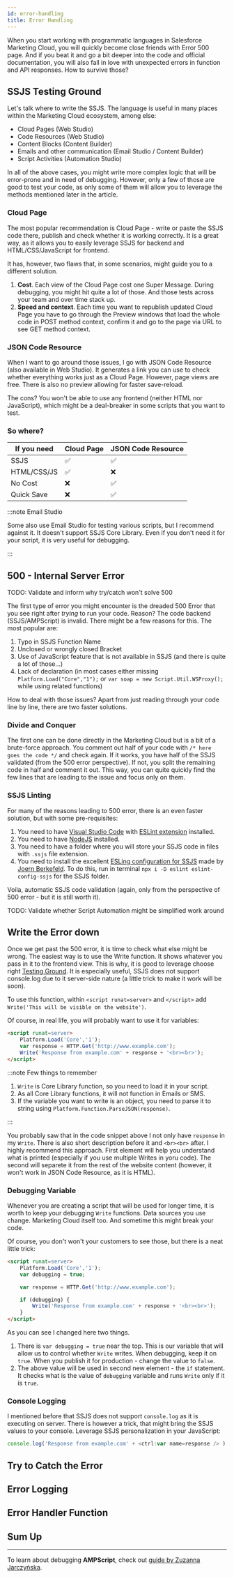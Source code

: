 ```yaml
---
id: error-handling
title: Error Handling
---
```



<LeadText content='To catch, or not to catch, that is debugging.' />

When you start working with programmatic languages in Salesforce Marketing Cloud, you will quickly become close friends with Error 500 page. And if you beat it and go a bit deeper into the code and official documentation, you will also fall in love with unexpected errors in function and API responses. How to survive those?

## SSJS Testing Ground

Let's talk where to write the SSJS. The language is useful in many places within the Marketing Cloud ecosystem, among else:

- Cloud Pages (Web Studio)
- Code Resources (Web Studio)
- Content Blocks (Content Builder)
- Emails and other communication (Email Studio / Content Builder)
- Script Activities (Automation Studio)

In all of the above cases, you might write more complex logic that will be error-prone and in need of debugging. However, only a few of those are good to test your code, as only some of them will allow you to leverage the methods mentioned later in the article.

### Cloud Page

The most popular recommendation is Cloud Page - write or paste the SSJS code there, publish and check whether it is working correctly. It is a great way, as it allows you to easily leverage SSJS for backend and HTML/CSS/JavaScript for frontend.

It has, however, two flaws that, in some scenarios, might guide you to a different solution.

1. **Cost**. Each view of the Cloud Page cost one Super Message. During debugging, you might hit quite a lot of those. And those tests across your team and over time stack up.
2. **Speed and context**. Each time you want to republish updated Cloud Page you have to go through the Preview windows that load the whole code in POST method context, confirm it and go to the page via URL to see GET method context.

### JSON Code Resource

When I want to go around those issues, I go with JSON Code Resource (also available in Web Studio). It generates a link you can use to check whether everything works just as a Cloud Page. However, page views are free. There is also no preview allowing for faster save-reload.

The cons? You won't be able to use any frontend (neither HTML nor JavaScript), which might be a deal-breaker in some scripts that you want to test.

### So where?

If you need | Cloud Page | JSON Code Resource
-- | -- | --
SSJS | ✅ | ✅
HTML/CSS/JS | ✅ | ❌
No Cost |  ❌ | ✅
Quick Save | ❌ | ✅

:::note Email Studio

Some also use Email Studio for testing various scripts, but I recommend against it. It doesn't support SSJS Core Library. Even if you don't need it for your script, it is very useful for debugging.

:::

## 500 - Internal Server Error

TODO: Validate and inform why try/catch won't solve 500

The first type of error you might encounter is the dreaded 500 Error that you see right after *trying* to run your code. Reason? The code backend (SSJS/AMPScript) is invalid. There might be a few reasons for this. The most popular are:

1. Typo in SSJS Function Name
2. Unclosed or wrongly closed Bracket
3. Use of JavaScript feature that is not available in SSJS (and there is quite a lot of those...)
4. Lack of declaration (in most cases either missing `Platform.Load("Core","1");` or `var soap = new Script.Util.WSProxy();` while using related functions)

How to deal with those issues? Apart from just reading through your code line by line, there are two faster solutions.

### Divide and Conquer

The first one can be done directly in the Marketing Cloud but is a bit of a brute-force approach. You comment out half of your code with `/* here goes the code */` and check again. If it works, you have half of the SSJS validated (from the 500 error perspective). If not, you split the remaining code in half and comment it out. This way, you can quite quickly find the few lines that are leading to the issue and focus only on them.

### SSJS Linting

For many of the reasons leading to 500 error, there is an even faster solution, but with some pre-requisites:

1. You need to have [Visual Studio Code](https://code.visualstudio.com/ "Visual Studio Code Website") with [ESLint extension](https://marketplace.visualstudio.com/items?itemName=dbaeumer.vscode-eslint "ESLint in Visual Studio Code Marketplace") installed.
2. You need to have [NodeJS](https://nodejs.org/en/ "NodeJS Website") installed.
3. You need to have a folder where you will store your SSJS code in files with `.ssjs` file extension.
4. You need to install the excellent [ESLing configuration for SSJS](https://github.com/JoernBerkefeld/eslint-config-ssjs "Joern Berkefeld Github Project with Config") made by [Joern Berkefeld](https://www.linkedin.com/in/joernberkefeld/ "Joern Berkefeld LinkedIn"). To do this, run in terminal `npx i -D eslint eslint-config-ssjs` for the SSJS folder.

Voila, automatic SSJS code validation (again, only from the perspective of 500 error - but it is still worth it).

TODO: Validate whether Script Automation might be simplified work around

## Write the Error down

Once we get past the 500 error, it is time to check what else might be wrong. The easiest way is to use the Write function. It shows whatever you pass in it to the frontend view. This is why, it is good to leverage choose right [Testing Ground](#ssjs-testing-ground). It is especially useful, SSJS does not support console.log due to it server-side nature (a little trick to make it work will be soon).

To use this function, within `<script runat=server>` and `</script>` add `Write('This will be visible on the website')`.

Of course, in real life, you will probably want to use it for variables:

```html {4}
<script runat=server>
    Platform.Load('Core','1');
    var response = HTTP.Get('http://www.example.com');
    Write('Response from example.com' + response + '<br><br>');
</script>
```

:::note Few things to remember

1. `Write` is Core Library function, so you need to load it in your script.
2. As all Core Library functions, it will not function in Emails or SMS.
3. If the variable you want to write is an object, you need to parse it to string using `Platform.Function.ParseJSON(response)`.

:::

You probably saw that in the code snippet above I not only have `response` in my `Write`. There is also short description before it and `<br><br>` after. I highly recommend this approach. First element will help you understand what is printed (especially if you use multiple Writes in yoru code). The second will separete it from the rest of the website content (however, it won't work in JSON Code Resource, as it is HTML).

### Debugging Variable

Whenever you are creating a script that will be used for longer time, it is worth to keep your debugging `Write` functions. Data sources you use change. Marketing Cloud itself too. And sometime this might break your code.

Of course, you don't won't your customers to see those, but there is a neat little trick:

```html {3,7}
<script runat=server>
    Platform.Load('Core','1');
    var debugging = true;

    var response = HTTP.Get('http://www.example.com');

    if (debugging) {
        Write('Response from example.com' + response + '<br><br>');
    }
</script>
```

As you can see I changed here two things.
1. There is `var debugging = true` near the top. This is our variable that will allow us to control whether `Write` writes. When debugging, keep it on `true`. When you publish it for production - change the value to `false`.
2. The above value will be used in second new element - the `if` statement. It checks what is the value of `debugging` variable and runs `Write` only if it is `true`.

### Console Logging

I mentioned before that SSJS does not support `console.log` as it is executing on server. There is however a trick, that might bring the SSJS values to your console. Leverage SSJS personalization in your JavaScript:

```js
console.log('Response from example.com' + <ctrl:var name=response /> )
```

## Try to Catch the Error

## Error Logging

## Error Handler Function

## Sum Up

---
To learn about debugging **AMPScript**, check out [guide by Zuzanna Jarczyńska](https://sfmarketing.cloud/2019/08/09/debugging-ampscript/ "Blog post on AMPScript Debugging on sfmarketing.cloud").